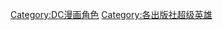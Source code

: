 {{Commonscat|DC Comics superheroes}}

[[Category:DC漫画角色|Category:DC漫画角色]]
[[Category:各出版社超级英雄|Category:各出版社超级英雄]]